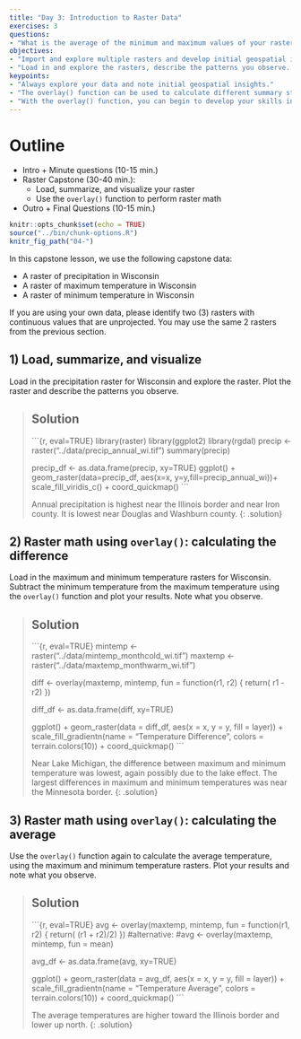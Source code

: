 ---
title: "Day 3: Introduction to Raster Data"
exercises: 3
questions:
- "What is the average of the minimum and maximum values of your raster and what patterns do you observe?"
objectives:
- "Import and explore multiple rasters and develop initial geospatial insights.  Use raster math to to calculate different summary statistics."
- "Load in and explore the rasters, describe the patterns you observe. Perform raster math."
keypoints:
- "Always explore your data and note initial geospatial insights."
- "The overlay() function can be used to calculate different summary statistics for your raster."
- "With the overlay() function, you can begin to develop your skills in writing functions."
---


# Outline

- Intro + Minute questions (10-15 min.)
- Raster Capstone (30-40 min.):
  - Load, summarize, and visualize your raster
  - Use the `overlay()` function to perform raster math
- Outro + Final Questions (10-15 min.)



```{r setup, include=FALSE}
knitr::opts_chunk$set(echo = TRUE)
source("../bin/chunk-options.R")
knitr_fig_path("04-")
```

In this capstone lesson, we use the following capstone data:

  - A raster of precipitation in Wisconsin
  - A raster of maximum temperature in Wisconsin
  - A raster of minimum temperature in Wisconsin
  
If you are using your own data, please identify two (3) rasters with continuous values that are unprojected. You may use the same 2 rasters from the previous section.


<!-- In this capstone lesson, we will be 3 Wisconsin rasters of 1) precipitation, 2) maximum temperature, 3) minimum temperature. We will be using the precipitation raster to review plotting rasters using `ggplot()` and maximum and minimum temperature rasters to perform raster math on. If you are using your own data, please identify at least 2 different rasters that you can use to perform raster math on - you can use the same raster to perform the raster plotting in part (1). The learning objectives of this capstone are to review importing plotting rasters with the ggplot2 package and developing initial geospatial insights, to use the `overlay()` function to calculate summary statistics of your two rasters, and to reinforce writing functions in the `overlay()` function. -->



## 1) Load, summarize, and visualize


Load in the precipitation raster for Wisconsin and explore the raster. Plot the raster and describe the patterns you observe.

> ## Solution
> ```{r, eval=TRUE}
> library(raster)
> library(ggplot2)
> library(rgdal)
> precip <- raster("../data/precip_annual_wi.tif")
> summary(precip)
>
> precip_df <- as.data.frame(precip, xy=TRUE)
> ggplot() +
>  geom_raster(data=precip_df,
>              aes(x=x, y=y,fill=precip_annual_wi))+
>  scale_fill_viridis_c() +
>  coord_quickmap()
> ```
> 
> Annual precipitation is highest near the Illinois border and near Iron county. It is lowest near Douglas and Washburn county.
{: .solution}



## 2) Raster math using `overlay()`: calculating the difference

Load in the maximum and minimum temperature rasters  for Wisconsin. Subtract the minimum temperature from the maximum temperature using the `overlay()` function and plot your results. Note what you observe.


> ## Solution
> ```{r, eval=TRUE}
> mintemp <- raster("../data/mintemp_monthcold_wi.tif")
> maxtemp <- raster("../data/maxtemp_monthwarm_wi.tif")
> 
> diff <- overlay(maxtemp, mintemp,
>                        fun = function(r1, r2) { return( r1 - r2) })
> 
> diff_df <- as.data.frame(diff, xy=TRUE)
> 
> ggplot() +
>   geom_raster(data = diff_df, 
>               aes(x = x, y = y, fill = layer)) + 
>   scale_fill_gradientn(name = "Temperature Difference", colors = terrain.colors(10)) + 
>   coord_quickmap()
> ```
> 
> Near Lake Michigan, the difference between maximum and minimum temperature was lowest, again possibly due to the lake effect. The largest differences in maximum and minimum temperatures was near the Minnesota border.
{: .solution}




## 3) Raster math using `overlay()`: calculating the average

Use the `overlay()` function again to calculate the average temperature, using the maximum and minimum temperature rasters. Plot your results and note what you observe.


> ## Solution
> ```{r, eval=TRUE}
> avg <- overlay(maxtemp, mintemp, 
>               fun = function(r1, r2) { return( (r1 + r2)/2) })
> #alternative:
> #avg <- overlay(maxtemp, mintemp, fun = mean)
>
> avg_df <- as.data.frame(avg, xy=TRUE)
> 
> ggplot() +
>   geom_raster(data = avg_df, 
>               aes(x = x, y = y, fill = layer)) + 
>   scale_fill_gradientn(name = "Temperature Average", colors = terrain.colors(10)) + 
>   coord_quickmap()
> ```
> 
> The average temperatures are higher toward the Illinois border and lower up north.
{: .solution}


